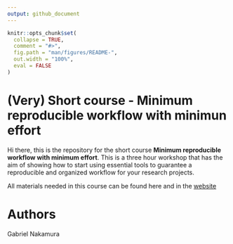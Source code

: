 ```yaml
---
output: github_document
---
```


<!-- README.md is generated from README.Rmd. Please edit that file -->

```r
knitr::opts_chunk$set(
  collapse = TRUE,
  comment = "#>",
  fig.path = "man/figures/README-",
  out.width = "100%",
  eval = FALSE
)
```

# (Very) Short course - Minimum reproducible workflow with minimun effort

Hi there, this is the repository for the short course **Minimum reproducible workflow with minimum effort**. This is a three hour workshop that has the aim of showing how to start using essential tools to guarantee a reproducible and organized workflow for your research projects.

All materials needed in this course can be found here and in the [website](https://gabrielnakamura.github.io/Workshop_UofT/) 

# Authors

Gabriel Nakamura




